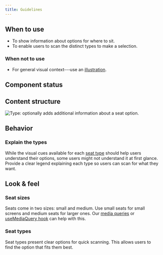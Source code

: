 ```yaml
---
title: Guidelines
---
```


<ReactExample exampleId="Seat-default" />

## When to use

- To show information about options for where to sit.
- To enable users to scan the distinct types to make a selection.

### When not to use

- For general visual context---use an [illustration](/components/visuals/illustration/).

## Component status

<ComponentStatus component="Seat" />

## Content structure

![Type: optionally adds additional information about a seat option.](fileId:4QJZqvBvRrLu6t9mwObCkA;nodeId:331%3A0)

## Behavior

### Explain the types

While the visual cues available for each [seat type](#seat-types)
should help users understand their options,
some users might not understand it at first glance.
Provide a clear legend explaining each type so users can scan for what they want.

<ReactExample exampleId="Seat-legend" />

## Look & feel

### Seat sizes

Seats come in two sizes: small and medium.
Use small seats for small screens and medium seats for larger ones.
Our [media queries](/development/utilities/media-queries/)
or [useMediaQuery hook](/development/hooks/usemediaquery/)
can help with this.

<ReactExample exampleId="Seat-sizes" />

### Seat types

Seat types present clear options for quick scanning.
This allows users to find the option that fits them best.

<ReactExample exampleId="Seat-types" />
